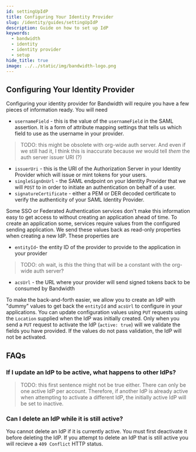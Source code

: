 ```yaml
---
id: settingUpIdP
title: Configuring Your Identity Provider
slug: /identity/guides/settingUpIdP
description: Guide on how to set up IdP
keywords:
  - bandwidth
  - identity
  - identity provider
  - setup
hide_title: true
image: ../../static/img/bandwidth-logo.png
---
```

## Configuring Your Identity Provider

Configuring your identity provider for Bandwidth will require you have a few pieces of information ready. You will need

- `usernameField` - this is the value of the `usernameField` in the SAML assertion. It is a form of attribute mapping settings that tells us which field to use as the username in your provider.

> TODO: this might be obsolete with org-wide auth server. And even if we still had it, I think this is inaccurate because _we_ would tell _them_ the auth server issuer URI (?)
- `issuerUri` - this is the URI of the Authorization Server in your Identity Provider which will issue or mint tokens for your users. 
- `singleSignOnUrl` - the SAML endpoint on your Identity Provider that we will `POST` to in order to initiate an authentication on behalf of a user.
- `signatureCertificate` - either a PEM or DER decoded certificate to verify the authenticity of your SAML Identity Provider.

Some SSO or Federated Authentication services don't make this information easy to get access to without creating an application ahead of time. To create an application some, services require values from the configured sending application. We send these values back as read-only properties when creating a new IdP. These properties are

- `entityId`- the entity ID of the provider to provide to the application in your provider

> TODO: oh wait, is _this_ the thing that will be a constant with the org-wide auth server?
- `acsUrl` - the URL where your provider will send signed tokens back to be consumed by Bandwidth

To make the back-and-forth easier, we allow you to create an IdP with "dummy" values to get back the `entityId` and `acsUrl` to configure in your applications. You can update configuration values using `PUT` requests using the `Location` supplied when the IdP was initially created. Only when you send a `PUT` request to activate the IdP (`active: true`) will we validate the fields you have provided. If the values do not pass validation, the IdP will not be activated.

## FAQs
### If I update an IdP to be active, what happens to other IdPs?

> TODO: this first sentence might not be true either. 
There can only be one active IdP per account. Therefore, if another IdP is already active when attempting to activate a different IdP, the initially active IdP will be set to inactive.

### Can I delete an IdP while it is still active? 

You cannot delete an IdP if it is currently active. You must first deactivate it before deleting the IdP. If you attempt to delete an IdP that is still active  you will recieve a `409 Conflict` HTTP status.
